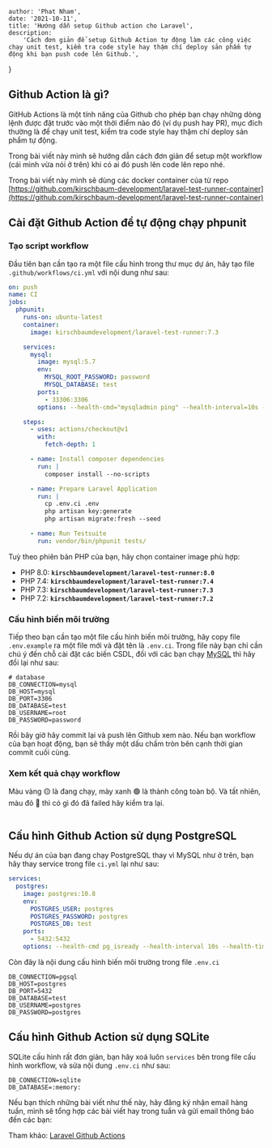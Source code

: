 
    author: 'Phat Nham',
    date: '2021-10-11',
    title: 'Hướng dẫn setup Github action cho Laravel',
    description:
        'Cách đơn giản để setup Github Action tự động làm các công việc  chạy unit test, kiểm tra code style hay thậm chí deploy sản phẩm tự động khi bạn push code lên Github.',
}


## Github Action là gì?

GitHub Actions là một tính năng của Github cho phép bạn chạy những dòng lệnh được đặt trước vào một thời điểm nào đó (ví dụ push hay PR), mục đích thường là để chạy unit test, kiểm tra code style hay thậm chí deploy sản phẩm tự động.

Trong bài viết này mình sẽ hướng dẫn cách đơn giản để setup một workflow (cái mình vừa nói ở trên) khi có ai đó push lên code lên repo nhé.

Trong bài viết này mình sẽ dùng các docker container của từ repo [https://github.com/kirschbaum-development/laravel-test-runner-container](https://github.com/kirschbaum-development/laravel-test-runner-container)

## Cài đặt Github Action để tự động chạy phpunit

### Tạo script workflow

Đầu tiên bạn cần tạo ra một file cấu hình trong thư mục dự án, hãy tạo file `.github/workflows/ci.yml` với nội dung như sau:

```yaml {7,9-17} showLineNumbers
on: push
name: CI
jobs:
  phpunit:
    runs-on: ubuntu-latest
    container:
      image: kirschbaumdevelopment/laravel-test-runner:7.3

    services:
      mysql:
        image: mysql:5.7
        env:
          MYSQL_ROOT_PASSWORD: password
          MYSQL_DATABASE: test
        ports:
          - 33306:3306
        options: --health-cmd="mysqladmin ping" --health-interval=10s --health-timeout=5s --health-retries=3

    steps:
      - uses: actions/checkout@v1
        with:
          fetch-depth: 1

      - name: Install composer dependencies
        run: |
          composer install --no-scripts

      - name: Prepare Laravel Application
        run: |
          cp .env.ci .env
          php artisan key:generate
          php artisan migrate:fresh --seed

      - name: Run Testsuite
        run: vendor/bin/phpunit tests/
```

Tuỳ theo phiên bản PHP của bạn, hãy chọn container image phù hợp:

- PHP 8.0: **`kirschbaumdevelopment/laravel-test-runner:8.0`**
- PHP 7.4: **`kirschbaumdevelopment/laravel-test-runner:7.4`**
- PHP 7.3: **`kirschbaumdevelopment/laravel-test-runner:7.3`**
- PHP 7.2: **`kirschbaumdevelopment/laravel-test-runner:7.2`**

### Cấu hình biến môi trường

Tiếp theo bạn cần tạo một file cấu hình biến môi trường, hãy copy file `.env.example` ra một file mới và đặt tên là `.env.ci`. Trong file này bạn chỉ cần chú ý đến chỗ cài đặt các biến CSDL, đối với các bạn chạy [MySQL](/blog/connect-laravel-with-mysql) thì hãy đổi lại như sau:

```text {} showLineNumbers
# database
DB_CONNECTION=mysql
DB_HOST=mysql
DB_PORT=3306
DB_DATABASE=test
DB_USERNAME=root
DB_PASSWORD=password
```

Rồi bây giờ hãy commit lại và push lên Github xem nào. Nếu bạn workflow của bạn hoạt động, bạn sẽ thấy một dấu chấm tròn bên cạnh thời gian commit cuối cùng.

### Xem kết quả chạy workflow

Màu vàng 🟡 là đang chạy, mày xanh 🟢 là thành công toàn bộ. Và tất nhiên, màu đỏ 🔴 thì có gì đó đã failed hãy kiểm tra lại.

<Image src={githubActionUnittest} alt="" />

## Cấu hình Github Action sử dụng PostgreSQL

Nếu dự án của bạn đang chạy PostgreSQL thay vì MySQL như ở trên, bạn hãy thay service trong file `ci.yml` lại như sau:

```yaml showLineNumbers
services:
  postgres:
    image: postgres:10.8
    env:
      POSTGRES_USER: postgres
      POSTGRES_PASSWORD: postgres
      POSTGRES_DB: test
    ports:
      - 5432:5432
    options: --health-cmd pg_isready --health-interval 10s --health-timeout 5s --health-retries 5
```

Còn đây là nội dung cấu hình biến môi trường trong file `.env.ci`

```text {} showLineNumbers
DB_CONNECTION=pgsql
DB_HOST=postgres
DB_PORT=5432
DB_DATABASE=test
DB_USERNAME=postgres
DB_PASSWORD=postgres
```

## Cấu hình Github Action sử dụng SQLite

SQLite cấu hình rất đơn giản, bạn hãy xoá luôn `services` bên trong file cấu hình workflow, và sửa nội dung `.env.ci` như sau:

```text {} showLineNumbers
DB_CONNECTION=sqlite
DB_DATABASE=:memory:
```

Nếu bạn thích những bài viết như thế này, hãy đăng ký nhận email hàng tuần, mình sẽ tổng hợp các bài viết hay trong tuần và gửi email thông báo đến các bạn:

Tham khảo: [Laravel Github Actions](https://laravel-news.com/laravel-github-actions)
